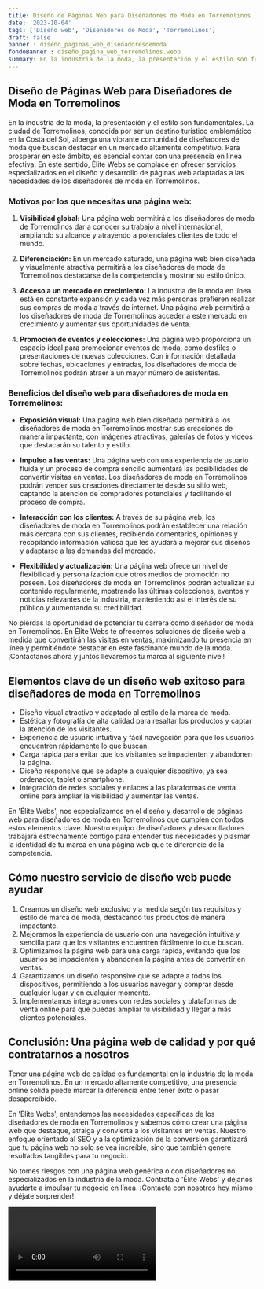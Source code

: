 ```yaml
---
title: Diseño de Páginas Web para Diseñadores de Moda en Torremolinos
date: '2023-10-04'
tags: ['Diseño web', 'Diseñadores de Moda', 'Torremolinos']
draft: false
banner : diseño_paginas_web_diseñadoresdemoda
fondoBanner : diseño_pagina_web_torremolinos.webp
summary: En la industria de la moda, la presentación y el estilo son fundamentales. La ciudad de Torremolinos, conocida por ser un destino turístico emblemático en la Costa del Sol, alberga una vibrante comunidad de diseñadores de moda que buscan destacar en un mercado altamente competitivo. Para prosperar en este ámbito, es esencial contar con una presencia en línea efectiva. En este sentido, Élite Webs se complace en ofrecer servicios especializados en el diseño y desarrollo de páginas web adaptadas a las necesidades de los diseñadores de moda en Torremolinos.
---
```


## Diseño de Páginas Web para Diseñadores de Moda en Torremolinos

En la industria de la moda, la presentación y el estilo son fundamentales. La ciudad de Torremolinos, conocida por ser un destino turístico emblemático en la Costa del Sol, alberga una vibrante comunidad de diseñadores de moda que buscan destacar en un mercado altamente competitivo. Para prosperar en este ámbito, es esencial contar con una presencia en línea efectiva. En este sentido, Élite Webs se complace en ofrecer servicios especializados en el diseño y desarrollo de páginas web adaptadas a las necesidades de los diseñadores de moda en Torremolinos.

### Motivos por los que necesitas una página web:

1. **Visibilidad global:** Una página web permitirá a los diseñadores de moda de Torremolinos dar a conocer su trabajo a nivel internacional, ampliando su alcance y atrayendo a potenciales clientes de todo el mundo.

2. **Diferenciación:** En un mercado saturado, una página web bien diseñada y visualmente atractiva permitirá a los diseñadores de moda de Torremolinos destacarse de la competencia y mostrar su estilo único.

3. **Acceso a un mercado en crecimiento:** La industria de la moda en línea está en constante expansión y cada vez más personas prefieren realizar sus compras de moda a través de internet. Una página web permitirá a los diseñadores de moda de Torremolinos acceder a este mercado en crecimiento y aumentar sus oportunidades de venta.

4. **Promoción de eventos y colecciones:** Una página web proporciona un espacio ideal para promocionar eventos de moda, como desfiles o presentaciones de nuevas colecciones. Con información detallada sobre fechas, ubicaciones y entradas, los diseñadores de moda de Torremolinos podrán atraer a un mayor número de asistentes.

### Beneficios del diseño web para diseñadores de moda en Torremolinos:

- **Exposición visual:** Una página web bien diseñada permitirá a los diseñadores de moda en Torremolinos mostrar sus creaciones de manera impactante, con imágenes atractivas, galerías de fotos y videos que destacarán su talento y estilo.

- **Impulso a las ventas:** Una página web con una experiencia de usuario fluida y un proceso de compra sencillo aumentará las posibilidades de convertir visitas en ventas. Los diseñadores de moda en Torremolinos podrán vender sus creaciones directamente desde su sitio web, captando la atención de compradores potenciales y facilitando el proceso de compra.

- **Interacción con los clientes:** A través de su página web, los diseñadores de moda en Torremolinos podrán establecer una relación más cercana con sus clientes, recibiendo comentarios, opiniones y recopilando información valiosa que les ayudará a mejorar sus diseños y adaptarse a las demandas del mercado.

- **Flexibilidad y actualización:** Una página web ofrece un nivel de flexibilidad y personalización que otros medios de promoción no poseen. Los diseñadores de moda en Torremolinos podrán actualizar su contenido regularmente, mostrando las últimas colecciones, eventos y noticias relevantes de la industria, manteniendo así el interés de su público y aumentando su credibilidad.

No pierdas la oportunidad de potenciar tu carrera como diseñador de moda en Torremolinos. En Élite Webs te ofrecemos soluciones de diseño web a medida que convertirán las visitas en ventas, maximizando tu presencia en línea y permitiéndote destacar en este fascinante mundo de la moda. ¡Contáctanos ahora y juntos llevaremos tu marca al siguiente nivel!

<GifSeo />

<Cta />

## Elementos clave de un diseño web exitoso para diseñadores de moda en Torremolinos

- Diseño visual atractivo y adaptado al estilo de la marca de moda.
- Estética y fotografía de alta calidad para resaltar los productos y captar la atención de los visitantes.
- Experiencia de usuario intuitiva y fácil navegación para que los usuarios encuentren rápidamente lo que buscan.
- Carga rápida para evitar que los visitantes se impacienten y abandonen la página.
- Diseño responsive que se adapte a cualquier dispositivo, ya sea ordenador, tablet o smartphone.
- Integración de redes sociales y enlaces a las plataformas de venta online para ampliar la visibilidad y aumentar las ventas.

En 'Élite Webs', nos especializamos en el diseño y desarrollo de páginas web para diseñadores de moda en Torremolinos que cumplen con todos estos elementos clave. Nuestro equipo de diseñadores y desarrolladores trabajará estrechamente contigo para entender tus necesidades y plasmar la identidad de tu marca en una página web que te diferencie de la competencia.

## Cómo nuestro servicio de diseño web puede ayudar

1. Creamos un diseño web exclusivo y a medida según tus requisitos y estilo de marca de moda, destacando tus productos de manera impactante.
2. Mejoramos la experiencia de usuario con una navegación intuitiva y sencilla para que los visitantes encuentren fácilmente lo que buscan.
3. Optimizamos la página web para una carga rápida, evitando que los usuarios se impacienten y abandonen la página antes de convertir en ventas.
4. Garantizamos un diseño responsive que se adapte a todos los dispositivos, permitiendo a los usuarios navegar y comprar desde cualquier lugar y en cualquier momento.
5. Implementamos integraciones con redes sociales y plataformas de venta online para que puedas ampliar tu visibilidad y llegar a más clientes potenciales.

## Conclusión: Una página web de calidad y por qué contratarnos a nosotros

Tener una página web de calidad es fundamental en la industria de la moda en Torremolinos. En un mercado altamente competitivo, una presencia online sólida puede marcar la diferencia entre tener éxito o pasar desapercibido.

En 'Élite Webs', entendemos las necesidades específicas de los diseñadores de moda en Torremolinos y sabemos cómo crear una página web que destaque, atraiga y convierta a los visitantes en ventas. Nuestro enfoque orientado al SEO y a la optimización de la conversión garantizará que tu página web no solo se vea increíble, sino que también genere resultados tangibles para tu negocio.

No tomes riesgos con una página web genérica o con diseñadores no especializados en la industria de la moda. Contrata a 'Élite Webs' y déjanos ayudarte a impulsar tu negocio en línea. ¡Contacta con nosotros hoy mismo y déjate sorprender!

<Video />

<CtaBot job='Diseñadores de Moda' city='Torremolinos'/>

<Gmaps query='Torremolinos+españa+maps' />